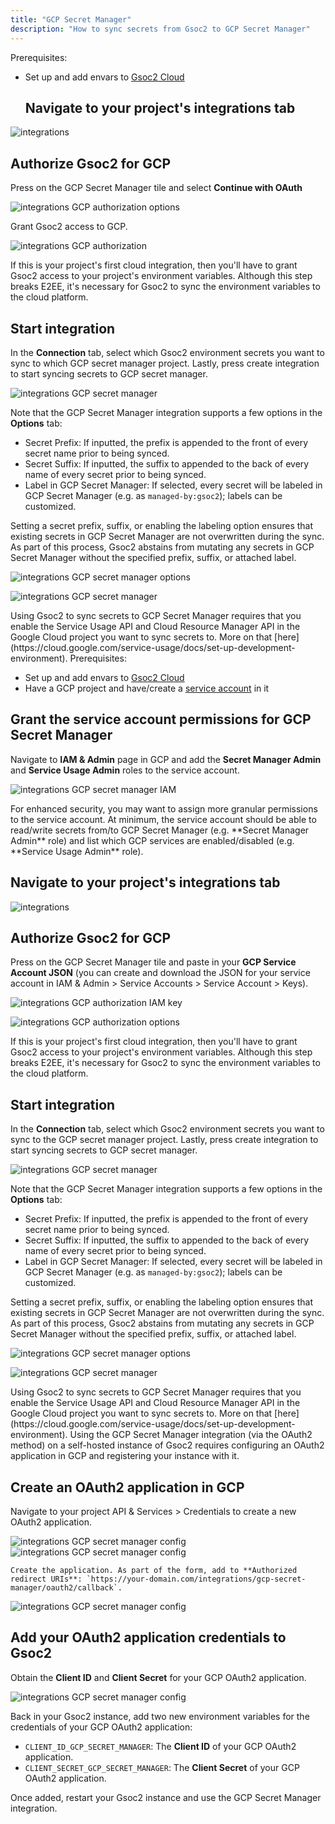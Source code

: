 ```yaml
---
title: "GCP Secret Manager"
description: "How to sync secrets from Gsoc2 to GCP Secret Manager"
---
```


<Tabs>
  <Tab title="Usage">

<AccordionGroup>
  <Accordion title="Connect with OAuth2">
  
  Prerequisites:

- Set up and add envars to [Gsoc2 Cloud](https://app.gsoc2.com)
  ## Navigate to your project's integrations tab

![integrations](../../images/integrations.png)

## Authorize Gsoc2 for GCP

Press on the GCP Secret Manager tile and select **Continue with OAuth**

![integrations GCP authorization options](../../images/integrations/gcp-secret-manager/integrations-gcp-secret-manager-auth-options.png)

Grant Gsoc2 access to GCP.

![integrations GCP authorization](../../images/integrations/gcp-secret-manager/integrations-gcp-secret-manager-auth.png)

<Info>
  If this is your project's first cloud integration, then you'll have to grant
  Gsoc2 access to your project's environment variables. Although this step
  breaks E2EE, it's necessary for Gsoc2 to sync the environment variables to
  the cloud platform.
</Info>

## Start integration

In the **Connection** tab, select which Gsoc2 environment secrets you want to sync to which GCP secret manager project. Lastly, press create integration to start syncing secrets to GCP secret manager.

![integrations GCP secret manager](../../images/integrations/gcp-secret-manager/integrations-gcp-secret-manager-create.png)

Note that the GCP Secret Manager integration supports a few options in the **Options** tab:

- Secret Prefix: If inputted, the prefix is appended to the front of every secret name prior to being synced.
- Secret Suffix: If inputted, the suffix to appended to the back of every name of every secret prior to being synced.
- Label in GCP Secret Manager: If selected, every secret will be labeled in GCP Secret Manager (e.g. as `managed-by:gsoc2`); labels can be customized.

Setting a secret prefix, suffix, or enabling the labeling option ensures that existing secrets in GCP Secret Manager are not overwritten during the sync. As part of this process, Gsoc2 abstains from mutating any secrets in GCP Secret Manager without the specified prefix, suffix, or attached label.

![integrations GCP secret manager options](../../images/integrations/gcp-secret-manager/integrations-gcp-secret-manager-create-options.png)

![integrations GCP secret manager](../../images/integrations/gcp-secret-manager/integrations-gcp-secret-manager.png)

<Warning>
    Using Gsoc2 to sync secrets to GCP Secret Manager requires that you enable
    the Service Usage API and Cloud Resource Manager API in the Google Cloud project you want to sync secrets to. More on that [here](https://cloud.google.com/service-usage/docs/set-up-development-environment).
</Warning>
  </Accordion>
  <Accordion title="Connect with Service Account JSON">
  Prerequisites:

- Set up and add envars to [Gsoc2 Cloud](https://app.gsoc2.com)
- Have a GCP project and have/create a [service account](https://cloud.google.com/iam/docs/service-account-overview) in it

## Grant the service account permissions for GCP Secret Manager

Navigate to **IAM & Admin** page in GCP and add the **Secret Manager Admin** and **Service Usage Admin** roles to the service account.

![integrations GCP secret manager IAM](../../images/integrations/gcp-secret-manager/integrations-gcp-secret-manager-iam.png)

<Info>
  For enhanced security, you may want to assign more granular permissions to the service account. At minimum,
  the service account should be able to read/write secrets from/to GCP Secret Manager (e.g. **Secret Manager Admin** role)
  and list which GCP services are enabled/disabled (e.g. **Service Usage Admin** role).
</Info>

## Navigate to your project's integrations tab

![integrations](../../images/integrations.png)

## Authorize Gsoc2 for GCP

Press on the GCP Secret Manager tile and paste in your **GCP Service Account JSON** (you can create and download the JSON for your
service account in IAM & Admin > Service Accounts > Service Account > Keys).

![integrations GCP authorization IAM key](../../images/integrations/gcp-secret-manager/integrations-gcp-secret-manager-iam-key.png)

![integrations GCP authorization options](../../images/integrations/gcp-secret-manager/integrations-gcp-secret-manager-auth-options.png)

<Info>
  If this is your project's first cloud integration, then you'll have to grant
  Gsoc2 access to your project's environment variables. Although this step
  breaks E2EE, it's necessary for Gsoc2 to sync the environment variables to
  the cloud platform.
</Info>

## Start integration

In the **Connection** tab, select which Gsoc2 environment secrets you want to sync to the GCP secret manager project. Lastly, press create integration to start syncing secrets to GCP secret manager.

![integrations GCP secret manager](../../images/integrations/gcp-secret-manager/integrations-gcp-secret-manager-create.png)

Note that the GCP Secret Manager integration supports a few options in the **Options** tab:

- Secret Prefix: If inputted, the prefix is appended to the front of every secret name prior to being synced.
- Secret Suffix: If inputted, the suffix to appended to the back of every name of every secret prior to being synced.
- Label in GCP Secret Manager: If selected, every secret will be labeled in GCP Secret Manager (e.g. as `managed-by:gsoc2`); labels can be customized.

Setting a secret prefix, suffix, or enabling the labeling option ensures that existing secrets in GCP Secret Manager are not overwritten during the sync. As part of this process, Gsoc2 abstains from mutating any secrets in GCP Secret Manager without the specified prefix, suffix, or attached label.

![integrations GCP secret manager options](../../images/integrations/gcp-secret-manager/integrations-gcp-secret-manager-create-options.png)

![integrations GCP secret manager](../../images/integrations/gcp-secret-manager/integrations-gcp-secret-manager.png)

<Warning>
    Using Gsoc2 to sync secrets to GCP Secret Manager requires that you enable
    the Service Usage API and Cloud Resource Manager API in the Google Cloud project you want to sync secrets to. More on that [here](https://cloud.google.com/service-usage/docs/set-up-development-environment).
</Warning>
  </Accordion>
</AccordionGroup>
  </Tab>
  <Tab title="Self-Hosted Setup">
  Using the GCP Secret Manager integration (via the OAuth2 method) on a self-hosted instance of Gsoc2 requires configuring an OAuth2 application in GCP
  and registering your instance with it.
  
  ## Create an OAuth2 application in GCP
  
  Navigate to your project API & Services > Credentials to create a new OAuth2 application.
   
   ![integrations GCP secret manager config](../../images/integrations/gcp-secret-manager/integrations-gcp-secret-manager-config-api-services.png) 
   ![integrations GCP secret manager config](../../images/integrations/gcp-secret-manager/integrations-gcp-secret-manager-config-new-app.png) 
    
    Create the application. As part of the form, add to **Authorized redirect URIs**: `https://your-domain.com/integrations/gcp-secret-manager/oauth2/callback`.
   
   ![integrations GCP secret manager config](../../images/integrations/gcp-secret-manager/integrations-gcp-secret-manager-config-new-app-form.png) 
   
   ## Add your OAuth2 application credentials to Gsoc2
   
   Obtain the **Client ID** and **Client Secret** for your GCP OAuth2 application.
   
   ![integrations GCP secret manager config](../../images/integrations/gcp-secret-manager/integrations-gcp-secret-manager-config-credentials.png) 
   
   Back in your Gsoc2 instance, add two new environment variables for the credentials of your GCP OAuth2 application:

   - `CLIENT_ID_GCP_SECRET_MANAGER`: The **Client ID** of your GCP OAuth2 application.
   - `CLIENT_SECRET_GCP_SECRET_MANAGER`: The **Client Secret** of your GCP OAuth2 application.
   
  Once added, restart your Gsoc2 instance and use the GCP Secret Manager integration.

  </Tab>
</Tabs>

